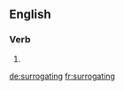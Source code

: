 
==English==

===Verb===
{{head|en}}

# {{present participle of|surrogate|lang=en}}

[[de:surrogating]]
[[fr:surrogating]]